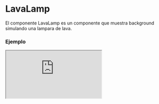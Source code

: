 
# LavaLamp

El componente LavaLamp es un componente que muestra background simulando una lampara de lava.

### Ejemplo

<Iframe src="https://fenextjs-component-storybook.vercel.app/iframe.html?args=&id=lavalamp-lavalamp--index&viewMode=story" />

### Importacion

Para importar el componente LavaLamp, se puede hacer desde fenextjs o fenextjs-component

```tsx copy
import { LavaLamp, LavaLampProps } from "fenextjs/cjs/component/LavaLamp";
```

o

```tsx copy
import { LavaLamp, LavaLampProps } from "fenextjs-component/cjs/LavaLamp";
```

### Parametros

| Parametro     |            Tipo            | Requerido | Default | Descripcion                                                       |
| ------------- | :------------------------: | :-------: | :-----: | :---------------------------------------------------------------- |
| nItems        |          `number`          |    No     |         | Número de elementos.                                              |
| styles        |      `CSSProperties`       |    No     |         | Estilos generales para los elementos.                             |
| ranges        | `LavaLampRangeStylesProps` |    No     |         | Estilos específicos para diferentes rangos en la lámpara de lava. |
| stylesElement | `LavaLampStylesElement[]`  |    No     |         | Estilos para elementos individuales en la lámpara de lava.        |

#### LavaLampStylesElement

| Propiedad               |                    Tipo                    | Descripcion                                               |
| ----------------------- | :----------------------------------------: | :-------------------------------------------------------- |
| borderRadius            |      `CSSProperties['borderRadius']`       | El radio de borde del elemento.                           |
| aspectRatio             |       `CSSProperties['aspectRatio']`       | La relación de aspecto del elemento.                      |
| width                   |          `CSSProperties['width']`          | El ancho del elemento.                                    |
| background              |       `CSSProperties['background']`        | El fondo del elemento.                                    |
| animationTimingFunction | `CSSProperties['animationTimingFunction']` | La función de temporización de la animación del elemento. |

#### LavaLampRangeStylesProps

| Parametro |              Tipo              | Requerido | Default | Descripcion                                           |
| --------- | :----------------------------: | :-------: | :-----: | :---------------------------------------------------- |
| top       | `LavaLampGetNumberRandomProps` |    No     |         | Rango para el estilo `top` (posición vertical).       |
| left      | `LavaLampGetNumberRandomProps` |    No     |         | Rango para el estilo `left` (posición horizontal).    |
| scale     | `LavaLampGetNumberRandomProps` |    No     |         | Rango para el estilo `scale` (escala).                |
| moveX     | `LavaLampGetNumberRandomProps` |    No     |         | Rango para el estilo `moveX` (movimiento horizontal). |
| moveY     | `LavaLampGetNumberRandomProps` |    No     |         | Rango para el estilo `moveY` (movimiento vertical).   |
| time      | `LavaLampGetNumberRandomProps` |    No     |         | Rango para el estilo `time` (tiempo de animación).    |

#### LavaLampGetNumberRandomProps

| Parametro |   Tipo   | Requerido | Default | Descripcion                                        |
| --------- | :------: | :-------: | :-----: | :------------------------------------------------- |
| min       | `number` |    Sí     |         | El número mínimo para generar un número aleatorio. |
| max       | `number` |    Sí     |         | El número máximo para generar un número aleatorio. |

### Storybook

Para ver el storybook del componente lo puede hacer con este [link](https://fenextjs-component-storybook.vercel.app/?path=/story/lavalamp-lavalamp--index)

### Usos

- Uso básico del componente LavaLamp

```tsx copy
<LavaLamp />
```
